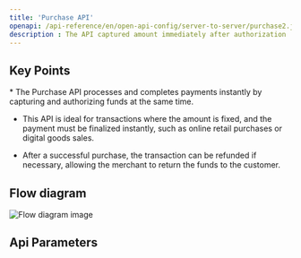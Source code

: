 ```yaml
---
title: 'Purchase API'
openapi: /api-reference/en/open-api-config/server-to-server/purchase2.json POST /api/v1/server-to-server-interface/payment
description : The API captured amount immediately after authorization
---
```


## Key Points

<Info>
  * The Purchase API processes and completes payments instantly by capturing and authorizing funds at the same time.

  * This API is ideal for transactions where the amount is fixed, and the payment must be finalized instantly, such as online retail purchases or digital goods sales.

  * After a successful purchase, the transaction can be refunded if necessary, allowing the merchant to return the funds to the customer.
</Info>

## Flow diagram

![Flow diagram image](/images/timeline-diagram/flows-API-Purchase.svg)

## Api Parameters